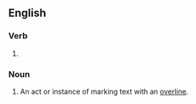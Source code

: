 ==English==

===Verb===
{{head|en|verb form}}

# {{present participle of|en|overline|nocat=1}}

===Noun===
{{en-noun}}

# An act or instance of marking text with an [[overline]].